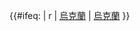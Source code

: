 {{#ifeq: {{{1}}} | r | [[烏克蘭國家羽毛球隊‎|烏克蘭]] {{Flagicon|UKR}} | {{Flagicon|UKR}} [[烏克蘭國家羽毛球隊‎|烏克蘭]] }}<noinclude>{{模板文档}}</noinclude>